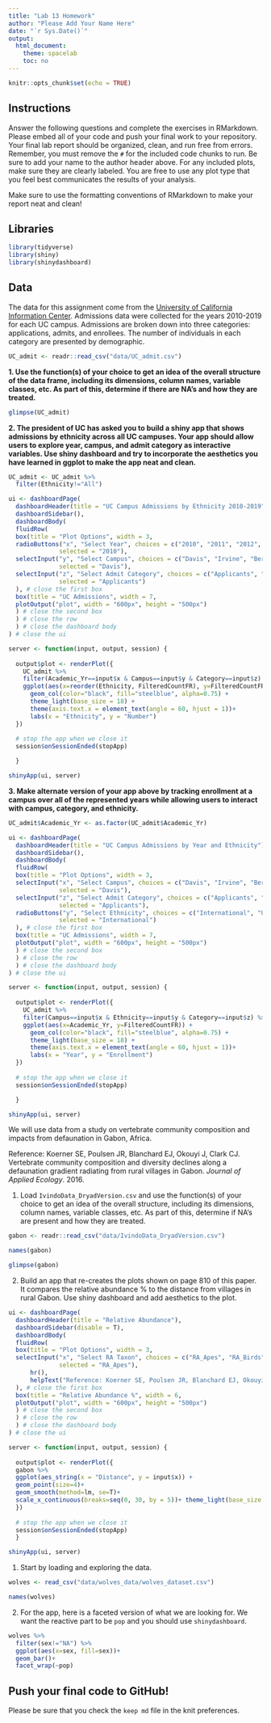 ```yaml
---
title: "Lab 13 Homework"
author: "Please Add Your Name Here"
date: "`r Sys.Date()`"
output:
  html_document:
    theme: spacelab
    toc: no
---
```


```r
knitr::opts_chunk$set(echo = TRUE)
```

## Instructions
Answer the following questions and complete the exercises in RMarkdown. Please embed all of your code and push your final work to your repository. Your final lab report should be organized, clean, and run free from errors. Remember, you must remove the `#` for the included code chunks to run. Be sure to add your name to the author header above. For any included plots, make sure they are clearly labeled. You are free to use any plot type that you feel best communicates the results of your analysis.  

Make sure to use the formatting conventions of RMarkdown to make your report neat and clean!  

## Libraries
```r
library(tidyverse)
library(shiny)
library(shinydashboard)
```

## Data
The data for this assignment come from the [University of California Information Center](https://www.universityofcalifornia.edu/infocenter). Admissions data were collected for the years 2010-2019 for each UC campus. Admissions are broken down into three categories: applications, admits, and enrollees. The number of individuals in each category are presented by demographic.  
```r
UC_admit <- readr::read_csv("data/UC_admit.csv")
```

**1. Use the function(s) of your choice to get an idea of the overall structure of the data frame, including its dimensions, column names, variable classes, etc. As part of this, determine if there are NA's and how they are treated.**  
```r
glimpse(UC_admit)
```

**2. The president of UC has asked you to build a shiny app that shows admissions by ethnicity across all UC campuses. Your app should allow users to explore year, campus, and admit category as interactive variables. Use shiny dashboard and try to incorporate the aesthetics you have learned in ggplot to make the app neat and clean.**  
```r
UC_admit <- UC_admit %>% 
  filter(Ethnicity!="All")
```

```r
ui <- dashboardPage(
  dashboardHeader(title = "UC Campus Admissions by Ethnicity 2010-2019"),
  dashboardSidebar(),
  dashboardBody(
  fluidRow(
  box(title = "Plot Options", width = 3,
  radioButtons("x", "Select Year", choices = c("2010", "2011", "2012", "2013", "2014", "2015", "2016", "2017", "2018", "2019"), 
              selected = "2010"),
  selectInput("y", "Select Campus", choices = c("Davis", "Irvine", "Berkeley", "Irvine", "Los_Angeles", "Merced", "Riverside", "San_Diego", "Santa_Barbara", "Santa_Cruz"),
              selected = "Davis"),
  selectInput("z", "Select Admit Category", choices = c("Applicants", "Admits", "Enrollees"),
              selected = "Applicants")
  ), # close the first box
  box(title = "UC Admissions", width = 7,
  plotOutput("plot", width = "600px", height = "500px")
  ) # close the second box
  ) # close the row
  ) # close the dashboard body
) # close the ui

server <- function(input, output, session) { 
  
  output$plot <- renderPlot({
    UC_admit %>% 
    filter(Academic_Yr==input$x & Campus==input$y & Category==input$z) %>% 
    ggplot(aes(x=reorder(Ethnicity, FilteredCountFR), y=FilteredCountFR)) + 
      geom_col(color="black", fill="steelblue", alpha=0.75) +
      theme_light(base_size = 18) +
      theme(axis.text.x = element_text(angle = 60, hjust = 1))+
      labs(x = "Ethnicity", y = "Number")
  })
  
  # stop the app when we close it
  session$onSessionEnded(stopApp)

  }

shinyApp(ui, server)
```

**3. Make alternate version of your app above by tracking enrollment at a campus over all of the represented years while allowing users to interact with campus, category, and ethnicity.**
```r
UC_admit$Academic_Yr <- as.factor(UC_admit$Academic_Yr)

ui <- dashboardPage(
  dashboardHeader(title = "UC Campus Admissions by Year and Ethnicity"),
  dashboardSidebar(),
  dashboardBody(
  fluidRow(
  box(title = "Plot Options", width = 3,
  selectInput("x", "Select Campus", choices = c("Davis", "Irvine", "Berkeley", "Irvine", "Los_Angeles", "Merced", "Riverside", "San_Diego", "Santa_Barbara", "Santa_Cruz"),
              selected = "Davis"),
  selectInput("z", "Select Admit Category", choices = c("Applicants", "Admits", "Enrollees"),
              selected = "Applicants"),
  radioButtons("y", "Select Ethnicity", choices = c("International", "Unknown", "White", "Asian", "Chicano/Latino", "American Indian", "African American"),
              selected = "International")
  ), # close the first box
  box(title = "UC Admissions", width = 7,
  plotOutput("plot", width = "600px", height = "500px")
  ) # close the second box
  ) # close the row
  ) # close the dashboard body
) # close the ui

server <- function(input, output, session) { 
  
  output$plot <- renderPlot({
    UC_admit %>% 
    filter(Campus==input$x & Ethnicity==input$y & Category==input$z) %>% 
    ggplot(aes(x=Academic_Yr, y=FilteredCountFR)) + 
      geom_col(color="black", fill="steelblue", alpha=0.75) +
      theme_light(base_size = 18) +
      theme(axis.text.x = element_text(angle = 60, hjust = 1))+
      labs(x = "Year", y = "Enrollment")
  })
  
  # stop the app when we close it
  session$onSessionEnded(stopApp)

  }

shinyApp(ui, server)
```

We will use data from a study on vertebrate community composition and impacts from defaunation in Gabon, Africa.  

Reference: Koerner SE, Poulsen JR, Blanchard EJ, Okouyi J, Clark CJ. Vertebrate community composition and diversity declines along a defaunation gradient radiating from rural villages in Gabon. _Journal of Applied Ecology_. 2016.   

1. Load `IvindoData_DryadVersion.csv` and use the function(s) of your choice to get an idea of the overall structure, including its dimensions, column names, variable classes, etc. As part of this, determine if NA's are present and how they are treated.
```r
gabon <- readr::read_csv("data/IvindoData_DryadVersion.csv")
```

```r
names(gabon)
```

```r
glimpse(gabon)
```

2. Build an app that re-creates the plots shown on page 810 of this paper. It compares the relative abundance % to the distance from villages in rural Gabon. Use shiny dashboard and add aesthetics to the plot.  
```r
ui <- dashboardPage(
  dashboardHeader(title = "Relative Abundance"),
  dashboardSidebar(disable = T),
  dashboardBody(
  fluidRow(
  box(title = "Plot Options", width = 3,
  selectInput("x", "Select RA Taxon", choices = c("RA_Apes", "RA_Birds", "RA_Elephant", "RA_Monkeys", "RA_Rodent", "RA_Ungulate"), 
              selected = "RA_Apes"),
      hr(),
      helpText("Reference: Koerner SE, Poulsen JR, Blanchard EJ, Okouyi J, Clark CJ. Vertebrate community composition and diversity declines along a defaunation gradient radiating from rural villages in Gabon. Journal of Applied Ecology. 2016.")
  ), # close the first box
  box(title = "Relative Abundance %", width = 6,
  plotOutput("plot", width = "600px", height = "500px")
  ) # close the second box
  ) # close the row
  ) # close the dashboard body
) # close the ui

server <- function(input, output, session) { 
  
  output$plot <- renderPlot({
  gabon %>% 
  ggplot(aes_string(x = "Distance", y = input$x)) +
  geom_point(size=4)+
  geom_smooth(method=lm, se=T)+
  scale_x_continuous(breaks=seq(0, 30, by = 5))+ theme_light(base_size = 18)
  })
  
  # stop the app when we close it
  session$onSessionEnded(stopApp)
  }

shinyApp(ui, server)
```




1. Start by loading and exploring the data.
```r
wolves <- read_csv("data/wolves_data/wolves_dataset.csv")
```

```r
names(wolves)
```

2. For the app, here is a faceted version of what we are looking for. We want the reactive part to be `pop` and you should use `shinydashboard`.
```r
wolves %>% 
  filter(sex!="NA") %>% 
  ggplot(aes(x=sex, fill=sex))+
  geom_bar()+
  facet_wrap(~pop)
```

## Push your final code to GitHub!
Please be sure that you check the `keep md` file in the knit preferences. 
